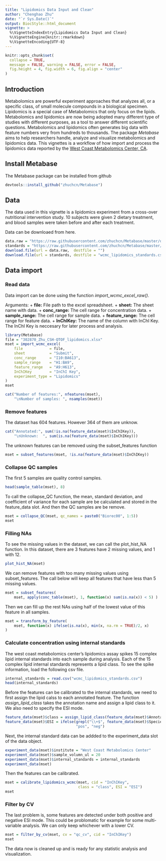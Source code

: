 ```yaml
---
title: "Lipidomics Data Input and Clean"
author: "Chenghao Zhu"
date: "`r Sys.Date()`"
output: BiocStyle::html_document
vignette: >
  %\VignetteIndexEntry{Lipidomics Data Input and Clean}
  %\VignetteEngine{knitr::rmarkdown}
  %\VignetteEncoding{UTF-8}
---
```


```r
knitr::opts_chunk$set(
  collapse = TRUE,
  message = FALSE, warning = FALSE, error = FALSE,
  fig.height = 4, fig.width = 6, fig.align = "center"
)
```

## Introduction

Metabolomics are powerful experiment approaches that analyzes all, or a specific class, of small molecule compounds in a biological specimen. Lipidomics is a special case of Metabolomics that only focus on the lipids. Metabolomics and lipidomics are now being adopted many different type of studies with different purposes, as a tool to answer different scientific questions. Metabolomics and lipidomics often generates big data with feature numbers very from hundreds to thousands. The package *Metabase* aims to help researchers handle, analyze and visualize metabolomics and lipidomics data. This vignettes is a workflow of how import and process the lipidomics data reported by the [West Coast Metabolomics Center, CA](http://metabolomics.ucdavis.edu/).

## Install Metabase

The Metabase package can be installed from github

```r
devtools::install_github("zhuchcn/Metabase")
```

## Data

The data used in this vignette is a lipidomics experiment from a cross-over nutritional intervention study. 10 subjects were given 2 dietary treatment, and blood samples were taken before and after each treatment.

Data can be downloaed from here.

```r
data.raw = "https://raw.githubusercontent.com/zhuchcn/Metabase/master/data-raw/302870_Zhu_CSH-QTOF_lipidomics.xlsx"
standards = "https://raw.githubusercontent.com/zhuchcn/Metabase/master/data-raw/wcmc_lipidomics_standards.csv"
download.file(url = data.raw,  destfile = "")
download.file(url = standards, destfile = "wcmc_lipidomics_standards.csv")
```

## Data import

### Read data

Data import can be done using the function *import_wcmc_excel_raw()*. 

Arguments:
    + **file:** File path to the excel spreadsheet.
    + **sheet:** The sheet name with data.
    + **conc_range:** The cell range for concentration data.
    + **sample_range:** The cell range for sample data.
    + **feature_range:** The cell range for feature data.
    + **InChIKey:** The name of the column with InChI Key. The InChI Key is neccesary for later process and analysis.

```r
library(Metabase)
file = "302870_Zhu_CSH-QTOF_lipidomics.xlsx"
mset = import_wcmc_excel(
    file            = file, 
    sheet           = "Submit",
    conc_range      = "I10:BA613",
    sample_range    = "H1:BA9",
    feature_range   = "A9:H613",
    InChIKey        = "InChI Key",
    experiment_type = "Lipidomics"
)
mset
```

```r
cat("Number of features:", nfeatures(mset),
    "\nNumber of samples: ", nsamples(mset))
```

### Remove features 

The dataset has 604 features. However 364 of them are unknow. 

```r
cat("Annotated:", sum(!is.na(feature_data(mset)$InChIKey)),
    "\nUnknown:  ", sum(is.na(feature_data(mset)$InChIKey)))
```

The unknown features can be removed using the subset_features function

```r
mset = subset_features(mset, !is.na(feature_data(mset)$InChIKey))
```

### Collapse QC samples

The first 5 samples are quality control samples.

```r
head(sample_table(mset), 8)
```

To call the collapse_QC function, the mean, standard deviation, and coefficient of variance for each sample are be calculated and stored in the feature_data slot. And then the QC samples are be remove. 

```r
mset = collapse_QC(mset, qc_names = paste0("Biorec00", 1:5))
mset
```

### Filling NAs

To see the missing values in the dataset, we can call the plot_hist_NA function. In this dataset, there are 3 features have 2 missing values, and 1 with 12. 

```r
plot_hist_NA(mset)
```

We can remove features with too many missing values using subset_features. The call below will keep all features that have less than 5 missing values.

```r
mset = subset_features(
    mset, apply(conc_table(mset), 1, function(x) sum(is.na(x)) < 5) )
```

Then we can fill up the rest NAs using half of the lowest value of this feature in all samples.

```r
mset = transform_by_feature(
    mset, function(x) ifelse(is.na(x), min(x, na.rm = TRUE)/2, x)
)
```

### Calculate concentration using internal standards

The west coast metabolomics center's lipidomics assay spikes 15 complex lipid internal standards into each sample during analysis. Each of the 15 complex lipid internal standards represents a lipid class. To see the spike information, load the following csv file.

```r
internal_standards = read.csv("wcmc_lipidomics_standards.csv")
head(internal_standards)
```

Before the features can be calibrated to the internal standards, we need to first assign the lipid calss to each annotated feature. The function *assign_lipid_class* takes the annotation name and assign a lipid class to it. We also need to specify the ESI mode.

```r
feature_data(mset)$class = assign_lipid_class(feature_data(mset)$Annotation)
feature_data(mset)$ESI = ifelse(grepl("\\+$", feature_data(mset)$Species),
                                "pos", "neg")
```

Next, the internal standard data can be addded to the experiment_data slot of the data object.

```r
experiment_data(mset)$institute = "West Coast Metabolomics Center"
experiment_data(mset)$sample_volumn_ul = 20
experiment_data(mset)$internal_standards = internal_standards
experiment_data(mset)
```

Then the features can be calibrated.

```r
mset = calibrate_lipidomics_wcmc(mset, cid = "InChIKey", 
                                 class = "class", ESI = "ESI")
mset
```

### Filter by CV

The last problem is, some features are detected under both positive and negative ESI mode. This could be problomatic for example for some multi-variable analysis. We can only keep whichever with a lower CV.

```r
mset = filter_by_cv(mset, cv = "qc_cv", cid = "InChIKey")
mset
```

The data now is cleaned up and is ready for any statistic analysis and visualization.
